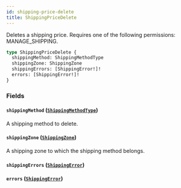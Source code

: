 ```yaml
---
id: shipping-price-delete
title: ShippingPriceDelete
---
```


Deletes a shipping price. Requires one of the following permissions: MANAGE_SHIPPING.

```graphql
type ShippingPriceDelete {
  shippingMethod: ShippingMethodType
  shippingZone: ShippingZone
  shippingErrors: [ShippingError!]!
  errors: [ShippingError!]!
}
```

### Fields

#### `shippingMethod` ([`ShippingMethodType`](../../../developer/api-reference/objects/shipping-method-type))

A shipping method to delete.

#### `shippingZone` ([`ShippingZone`](../../../developer/api-reference/objects/shipping-zone))

A shipping zone to which the shipping method belongs.

#### `shippingErrors` ([`ShippingError`](../../../developer/api-reference/objects/shipping-error))

#### `errors` ([`ShippingError`](../../../developer/api-reference/objects/shipping-error))
